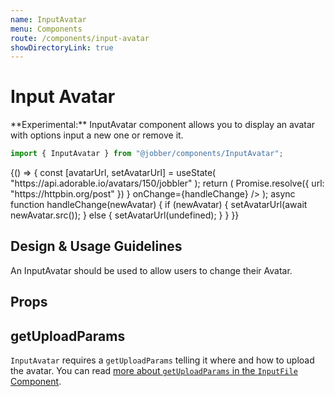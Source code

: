 ```yaml
---
name: InputAvatar
menu: Components
route: /components/input-avatar
showDirectoryLink: true
---
```



# Input Avatar

<Banner type="warning" dismissible={false}>
  **Experimental:** InputAvatar component allows you to display an avatar with
  options input a new one or remove it.
</Banner>

```ts
import { InputAvatar } from "@jobber/components/InputAvatar";
```

<Playground>
  {() => {
    const [avatarUrl, setAvatarUrl] = useState(
      "https://api.adorable.io/avatars/150/jobbler"
    );
    return (
      <InputAvatar
        imageUrl={avatarUrl}
        name="The Jobbler"
        getUploadParams={() =>
          Promise.resolve({ url: "https://httpbin.org/post" })
        }
        onChange={handleChange}
      />
    );
    async function handleChange(newAvatar) {
      if (newAvatar) {
        setAvatarUrl(await newAvatar.src());
      } else {
        setAvatarUrl(undefined);
      }
    }
  }}
</Playground>

## Design & Usage Guidelines

An InputAvatar should be used to allow users to change their Avatar.

## Props

<Props of={InputAvatar} />

## getUploadParams

`InputAvatar` requires a `getUploadParams` telling it where and how to upload
the avatar. You can read
[more about `getUploadParams` in the `InputFile` Component](input-file#getuploadparams).
